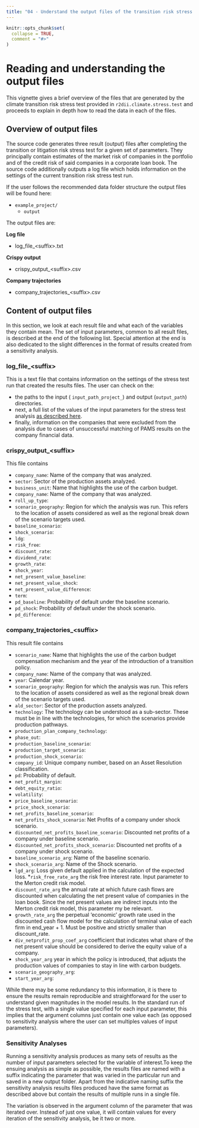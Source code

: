 ```yaml
---
title: "04 - Understand the output files of the transition risk stress test"
---
```


```r
knitr::opts_chunk$set(
  collapse = TRUE,
  comment = "#>"
)
```

# Reading and understanding the output files

This vignette gives a brief overview of the files that are generated by the
climate transition risk stress test provided in `r2dii.climate.stress.test` and
proceeds to explain in depth how to read the data in each of the files.

## Overview of output files

The source code generates three result (output) files after completing the 
transition or litigation risk stress test for a given set of parameters. They principally 
contain estimates of the market risk of companies in the portfolio and of 
the credit risk of said companies in a corporate loan book. The source code 
additionally outputs a log file which holds information on the settings of the current 
transition risk stress test run.

If the user follows the recommended data folder structure the output files will
be found here:

* `example_project/`
    * `output`

The output files are:

**Log file**

* log_file_\<suffix\>.txt

**Crispy output**

* crispy_output_\<suffix\>.csv

**Company trajectories**

* company_trajectories_\<suffix\>.csv


## Content of output files

In this section, we look at each result file and what each of the variables they
contain mean. The set of input parameters, common to all result files, is 
described at the end of the following list. Special attention at the end 
is also dedicated to the slight differences in the format of results created from
a sensitivity analysis.

### log_file_\<suffix\>

This is a text file that contains information on the settings of the stress
test run that created the results files. The user can check on the:


* the paths to the input ( `input_path_project_`)
and output (`output_path`) directories.
* next, a full list of the values of the input parameters for the stress test analysis
[as described here](https://2degreesinvesting.github.io/r2dii.climate.stress.test/articles/articles/02-run-stress-test.html#understanding-the-input-arguments). 
* finally, information on the companies that were excluded from the analysis due 
to cases of unsuccessful matching of PAMS results on the company financial data.

### crispy_output_\<suffix\>

This file contains 

* `company_name`: Name of the company that was analyzed.
* `sector`: Sector of the production assets analyzed.
* `business_unit`: Name that highlights the use of the carbon budget.
* `company_name`: Name of the company that was analyzed.
* `roll_up_type`: 
* `scenario_geography`: Region for which the analysis was run. This refers to
the location of assets considered as well as the regional break down of the 
scenario targets used.
* `baseline_scenario`:  
* `shock_scenario`:  
* `ldg`:  
* `risk_free`:
* `discount_rate`: 
* `dividend_rate`:
* `growth_rate`:
* `shock_year`: 
* `net_present_value_baseline`:
* `net_present_value_shock`:
* `net_present_value_difference`:
* `term`:
* `pd_baseline`: Probability of default under the baseline scenario.
* `pd_shock`: Probability of default under the shock scenario.
* `pd_difference`:



### company_trajectories_\<suffix\>

This result file contains 

* `scenario_name`: Name that highlights the use of the carbon budget compensation
mechanism and the year of the introduction of a transition policy.
* `company_name`: Name of the company that was analyzed.
* `year `: Calendar year.  
* `scenario_geography`: Region for which the analysis was run. This refers to the
location of assets considered as well as the regional break down of the 
scenario targets used.
* `ald_sector`: Sector of the production assets analyzed.
* `technology`: The technology can be understood as a sub-sector. These must be in
line with the technologies, for which the scenarios provide production pathways.
* `production_plan_company_technology`:
* `phase_out`:
* `production_baseline_scenario`:
* `production_target_scenario`:
* `production_shock_scenario`: 
* `company_id`: Unique company number, based on an Asset Resolution classification.
* `pd`: Probability of default.
* `net_profit_margin`: 
* `debt_equity_ratio`:
* `volatility`:
* `price_baseline_scenario`:
* `price_shock_scenario`:
* `net_profits_baseline_scenario`: 
* `net_profits_shock_scenario`: Net Profits of a company under shock scenario.
* `discounted_net_profits_baseline_scenario`: Discounted net profits of a company under baseline scenario.
* `discounted_net_profits_shock_scenario`: Discounted net profits of a company under shock scenario.
* `baseline_scenario_arg`: Name of the baseline scenario.
* `shock_scenario_arg`: Name of the Shock scenario.
* `lgd_arg`: Loss given default applied in the calculation of the expected loss.
*`risk_free_rate_arg` the risk free interest rate. Input parameter to the Merton
credit risk model.
* `discount_rate_arg` the annual rate at which future cash flows are discounted
when calculating the net present value of companies in the loan book. Since 
the net present values are indirect inputs into the Merton credit risk model, 
this parameter my be relevant.
* `growth_rate_arg` the perpetual 'economic' growth rate used in the discounted 
cash flow model for the calculation of terminal value of each firm in end_year + 1.
Must be positive and strictly smaller than discount_rate.
* `div_netprofit_prop_coef_arg` coefficient that indicates what share of the net
present value should be considered to derive the equity value of a company.
* `shock_year_arg` year in which the policy is introduced, that adjusts the
production values of companies to stay in line with carbon budgets.
* `scenario_geography_arg`: 
* `start_year_arg`:

While there may be some redundancy to this information, it is there to ensure 
the results remain reproducible and straightforward for the user
to understand given magnitudes in the model results. In the standard run of the 
stress test, with a single value specified for each input parameter, this
implies that the argument columns just contain one value each 
(as opposed to sensitivity analysis where the user can set multiples values 
of input parameters).

### Sensitivity Analyses

Running a sensitivity analysis produces as many sets of results as the number 
of input parameters selected for the variable of interest.To keep the ensuing 
analysis as simple as possible, the results files are named with a suffix 
indicating the parameter that was varied in the particular run and saved in a 
new output folder. Apart from the indicative naming suffix the sensitivity 
analysis results files produced have the same format as described above but 
contain the results of multiple runs in a single file. 

The variation is observed in the argument column of the parameter that 
was iterated over. Instead of just one value, it will contain values for every 
iteration of the sensitivity analysis, be it two or more.
